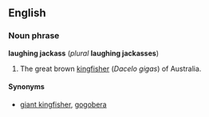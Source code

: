 ==English==
===Noun phrase===
'''laughing jackass''' (''plural'' '''laughing jackasses''')

#The great brown [[kingfisher]] (''Dacelo gigas'') of Australia.

====Synonyms====
*[[giant kingfisher]], [[gogobera]]

{{webster}}